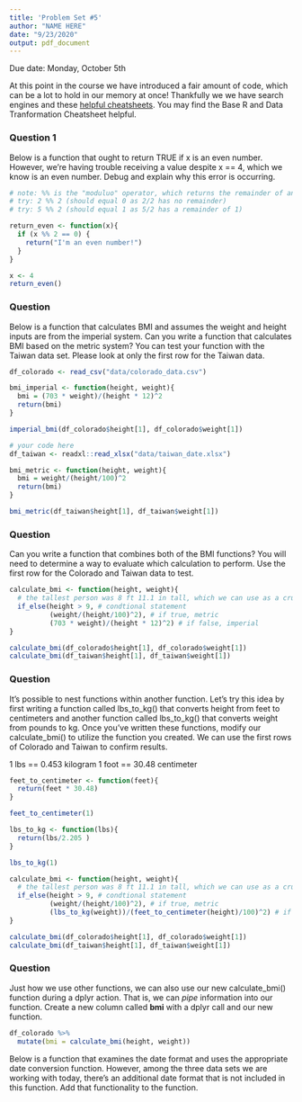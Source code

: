 ```yaml
---
title: 'Problem Set #5'
author: "NAME HERE"
date: "9/23/2020"
output: pdf_document
---
```


Due date: Monday, October 5th

At this point in the course we have introduced a fair amount of code, which can be a lot to hold in our memory at once! Thankfully we we have search engines and these [helpful cheatsheets](https://rstudio.com/resources/cheatsheets/). You may find the Base R and Data Tranformation Cheatsheet helpful.

### Question 1

Below is a function that ought to return TRUE if x is an even number. However, we're having trouble receiving a value despite x == 4, which we know is an even number. Debug and explain why this error is occurring. 

```r
# note: %% is the "moduluo" operator, which returns the remainder of an operation
# try: 2 %% 2 (should equal 0 as 2/2 has no remainder)
# try: 5 %% 2 (should equal 1 as 5/2 has a remainder of 1)

return_even <- function(x){
  if (x %% 2 == 0) {
    return("I'm an even number!")
  }
}

x <- 4
return_even()
```

### Question 

Below is a function that calculates BMI and assumes the weight and height inputs are from the imperial system. Can you write a function that calculates BMI based on the metric system? You can test your function with the Taiwan data set. Please look at only the first row for the Taiwan data.

```r
df_colorado <- read_csv("data/colorado_data.csv")

bmi_imperial <- function(height, weight){
  bmi = (703 * weight)/(height * 12)^2
  return(bmi)
}

imperial_bmi(df_colorado$height[1], df_colorado$weight[1])
```

```r
# your code here
df_taiwan <- readxl::read_xlsx("data/taiwan_date.xlsx")

bmi_metric <- function(height, weight){
  bmi = weight/(height/100)^2
  return(bmi)
}

bmi_metric(df_taiwan$height[1], df_taiwan$weight[1])
```

### Question

Can you write a function that combines both of the BMI functions? You will need to determine a way to evaluate which calculation to perform. Use the first row for the Colorado and Taiwan data to test.

```r
calculate_bmi <- function(height, weight){
  # the tallest person was 8 ft 11.1 in tall, which we can use as a crude cutoff
  if_else(height > 9, # condtional statement
          (weight/(height/100)^2), # if true, metric
          (703 * weight)/(height * 12)^2) # if false, imperial 
}

calculate_bmi(df_colorado$height[1], df_colorado$weight[1])
calculate_bmi(df_taiwan$height[1], df_taiwan$weight[1])
```

### Question

It's possible to nest functions within another function. Let's try this idea by first writing a function called lbs_to_kg() that converts height from feet to centimeters and another function called lbs_to_kg() that converts weight from pounds to kg. Once you've written these functions, modify our calculate_bmi() to utilize the function you created. We can use the first rows of Colorado and Taiwan to confirm results. 

1 lbs == 0.453 kilogram
1 foot == 30.48 centimeter

```r
feet_to_centimeter <- function(feet){
  return(feet * 30.48)
}

feet_to_centimeter(1)

lbs_to_kg <- function(lbs){
  return(lbs/2.205 )
}

lbs_to_kg(1)

calculate_bmi <- function(height, weight){
  # the tallest person was 8 ft 11.1 in tall, which we can use as a crude cutoff
  if_else(height > 9, # condtional statement
          (weight/(height/100)^2), # if true, metric
          (lbs_to_kg(weight))/(feet_to_centimeter(height)/100)^2) # if false, imperial 
}

calculate_bmi(df_colorado$height[1], df_colorado$weight[1])
calculate_bmi(df_taiwan$height[1], df_taiwan$weight[1])
```

### Question

Just how we use other functions, we can also use our new calculate_bmi() function during a dplyr action. That is, we can *pipe* information into our function. Create a new column called **bmi** with a dplyr call and our new function. 

```r
df_colorado %>%
  mutate(bmi = calculate_bmi(height, weight))


```


Below is a function that examines the date format and uses the appropriate date conversion function. However, among the three data sets we are working with today, there's an additional date format that is not included in this function. Add that functionality to the function.